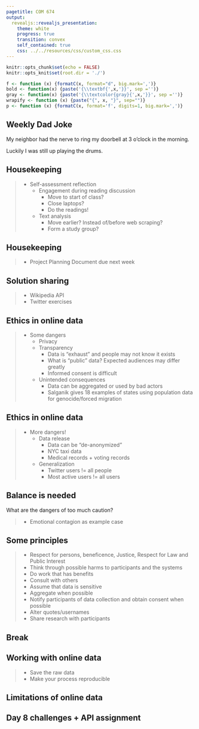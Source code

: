 ```yaml
---
pagetitle: COM 674
output: 
  revealjs::revealjs_presentation:
    theme: white
    progress: true
    transition: convex
    self_contained: true
    css: ../../resources/css/custom_css.css
---
```


```r
knitr::opts_chunk$set(echo = FALSE)
knitr::opts_knit$set(root.dir = './')

f <- function (x) {formatC(x, format="d", big.mark=',')}
bold <- function(x) {paste('{\\textbf{',x,'}}', sep ='')}
gray <- function(x) {paste('{\\textcolor{gray}{',x,'}}', sep ='')}
wrapify <- function (x) {paste("{", x, "}", sep="")}
p <- function (x) {formatC(x, format='f', digits=1, big.mark=',')}
```

## Weekly Dad Joke

My neighbor had the nerve to ring my doorbell at 3 o'clock in the morning.

Luckily I was still up playing the drums.

## Housekeeping

> - Self-assessment reflection
>	- Engagement during reading discussion
>	  - Move to start of class?
>	  - Close laptops?
>	  - Do the readings!
>	- Text analysis
>	  - Move earlier? Instead of/before web scraping?
>	  - Form a study group?



## Housekeeping

> - Project Planning Document due next week


## Solution sharing

> - Wikipedia API
> - Twitter exercises


## Ethics in online data
> - Some dangers
>	- Privacy
>	- Transparency
>	  - Data is "exhaust" and people may not know it exists
>	  - What is "public" data? Expected audiences may differ greatly
>	  - Informed consent is difficult
>	- Unintended consequences
>	  - Data can be aggregated or used by bad actors
>	  - Salganik gives 18 examples of states using population data for genocide/forced migration

## Ethics in online data
> - More dangers!
>	- Data release
>	  - Data can be "de-anonymized"
>	  - NYC taxi data
>	  - Medical records + voting records
>	- Generalization
>	  - Twitter users != all people
>	  - Most active users != all users

## Balance is needed

What are the dangers of too much caution?

> - Emotional contagion as example case

## Some principles

> - Respect for persons, beneficence, Justice, Respect for Law and Public Interest
> - Think through possible harms to participants and the systems
> - Do work that has benefits
> - Consult with others
> - Assume that data is sensitive
> - Aggregate when possible
> - Notify participants of data collection and obtain consent when possible
> - Alter quotes/usernames
> - Share research with participants


## Break


## Working with online data

> - Save the raw data
> - Make your process reproducible

## Limitations of online data


## Day 8 challenges + API assignment

